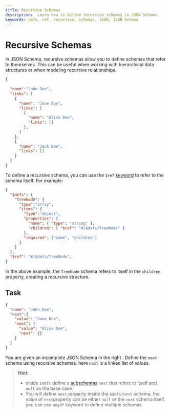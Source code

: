 ```yaml
---
title: Recursive Schemas
description:  Learn how to define recursive schemas in JSON Schema.
keywords: defs, ref, recursive, schemas, JSON, JSON Schema
---
```


# Recursive Schemas

In JSON Schema, recursive schemas allow you to define schemas that refer to themselves. This can be useful when working with hierarchical data structures or when modeling recursive relationships.

```json
{
  
  "name":"John Doe",
  "links": [
    {
      "name": "Jane Doe",
      "links": [
        {
          "name": "Alice Doe",
          "links": []
        },
      ]
    },
    {
      "name": "Jack Doe",
      "links": []
    }
  ]
}
```

To define a recursive schema, you can use the `$ref` [keyword](https://json-schema.org/learn/glossary#subschema) to refer to the schema itself. For example:

```json
{
  "$defs": {
    "TreeNode": {
      "type":"array",
      "items": {
        "type":"object",
        "properties": {
          "name": { "type": "string" },
          "children": { "$ref": "#/$defs/TreeNode" }
        },
        "required": ["name", "children"]
      }
    }
  },
  "$ref": "#/$defs/TreeNode",
}
```

In the above example, the `TreeNode` schema refers to itself in the `children` property, creating a recursive structure.

## Task 

```json
{
  "name": "John Doe",
  "next":{
    "value": "Jane Doe",
    "next": {
      "value": "Alice Doe",
      "next": {}
    }
  }
}
```
You are given an incomplete JSON Schema in the right <SideEditorLink/>.
Define the `next` schema using recursive schemas. here `next` is a linked list of values.

> **Hint:**
> - inside `$defs` define a [subschemas](https://json-schema.org/learn/glossary#subschema) `next` that refers to itself and `null` as the base case.
> - You will define `next` property inside the `$defs/next` schema. the value of `next`property can be either `null` or the `next` schema itself.  you can use `anyOf` keyword to define multiple schemas.